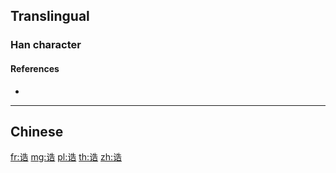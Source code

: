 {{character info/new}}
{{also|誥}}
==Translingual==

===Han character===
{{Han char|rn=149|rad=讠|as=07|sn=9|four=|canj=IVHGR|ids=⿰讠告}}

====References====
* {{Han ref|kx=1188.181|hdz=63977.010|uh=8BF0|ud=35824}}

----

==Chinese==
{{zh-see|誥}}

[[fr:诰]]
[[mg:诰]]
[[pl:诰]]
[[th:诰]]
[[zh:诰]]